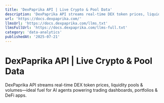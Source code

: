 ```yaml
---
title: 'DexPaprika API | Live Crypto & Pool Data'
description: 'DexPaprika API streams real-time DEX token prices, liquidity pools & volumes—ideal fuel for AI agents powering trading dashboards, portfolios & DeFi apps.'
url: 'https://docs.dexpaprika.com/'
llmsUrl: 'https://docs.dexpaprika.com/llms.txt'
llmsFullUrl: 'https://docs.dexpaprika.com/llms-full.txt'
category: 'data-analytics'
publishedAt: '2025-07-21'
---
```


# DexPaprika API | Live Crypto & Pool Data

DexPaprika API streams real-time DEX token prices, liquidity pools & volumes—ideal fuel for AI agents powering trading dashboards, portfolios & DeFi apps.
